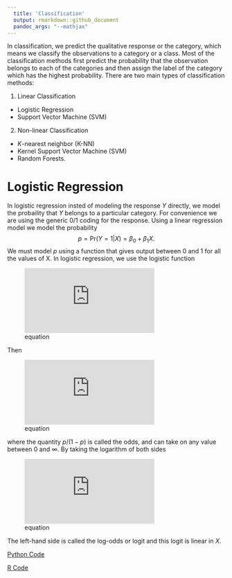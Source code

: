 ```yaml
---
  title: 'Classification'
  output: rmarkdown::github_document
  pandoc_args: "--mathjax"
---
```


In classification, we predict the qualitative response or the category, which means we classify the observations to a category or a class. Most of the classification methods first predict the probability that the observation belongs to each of the categories and then assign the label of the category which has the highest probability. There are two main types of classification methods:

1. Linear Classification 
  * Logistic Regression
  * Support Vector Machine (SVM)
2. Non-linear Classification
  * $K$-nearest neighbor (K-NN)
  * Kernel Support Vector Machine (SVM)
  * Random Forests.
  
# Logistic Regression

In logistic regression insted of modeling the response $Y$ directly, we model the probaility that $Y$ belongs to a particular category. For convenience we are using the generic 0/1 coding for the response. Using a linear regression model we model the probability
$$ p = \text{Pr}(Y=1|X) = \beta_0 + \beta_1 X.$$
We must model $p$ using a function that gives output between 0 and 1 for all the values of X. In logistic regression, we use the logistic function

![equation](https://latex.codecogs.com/gif.latex?p%20%3D%20%5Cfrac%7Be%5E%7B%5Cbeta_0%20&plus;%20%5Cbeta_1%20X%7D%7D%7B1%20&plus;%20e%5E%7B%5Cbeta_0%20&plus;%20%5Cbeta_1%20X%7D%7D.)

Then

![equation](https://latex.codecogs.com/gif.latex?%5Cfrac%7Bp%7D%7B1-p%7D%20%3D%20e%5E%7B%5Cbeta_0%20&plus;%20%5Cbeta_1%20X%7D%2C)

where the quantity $p/(1-p)$ is called the odds, and can take on any value between 0 and $\infty$. By taking the logarithm of both sides

![equation](https://latex.codecogs.com/gif.latex?%5Ctext%7Bln%7D%20%5Cleft%28%5Cdfrac%7Bp%7D%7B1-p%7D%5Cright%29%20%3D%20%5Cbeta_0%20&plus;%20%5Cbeta_1%20X.)

The left-hand side is called the log-odds or logit and this logit is linear in $X$.

[Python Code](logistic_regression.ipynb)

[R Code](logistic_regression.R)
